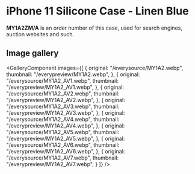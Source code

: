
# iPhone 11 Silicone Case - Linen Blue

<Callout type='info' emoji='👉🏻'>**MY1A2ZM/A** is an order number of this case, used for search engines, auction websites and such.</Callout>

## Image gallery

<GalleryComponent
    images={[
      {
        original: "/everysource/MY1A2.webp",
        thumbnail: "/everypreview/MY1A2.webp",
      },
      {
        original: "/everysource/MY1A2_AV1.webp",
        thumbnail: "/everypreview/MY1A2_AV1.webp",
      },
      {
        original: "/everysource/MY1A2_AV2.webp",
        thumbnail: "/everypreview/MY1A2_AV2.webp",
      },
      {
        original: "/everysource/MY1A2_AV3.webp",
        thumbnail: "/everypreview/MY1A2_AV3.webp",
      },
      {
        original: "/everysource/MY1A2_AV4.webp",
        thumbnail: "/everypreview/MY1A2_AV4.webp",
      },
      {
        original: "/everysource/MY1A2_AV5.webp",
        thumbnail: "/everypreview/MY1A2_AV5.webp",
      },
      {
        original: "/everysource/MY1A2_AV6.webp",
        thumbnail: "/everypreview/MY1A2_AV6.webp",
      },
      {
        original: "/everysource/MY1A2_AV7.webp",
        thumbnail: "/everypreview/MY1A2_AV7.webp",
      }
    ]}
  />
